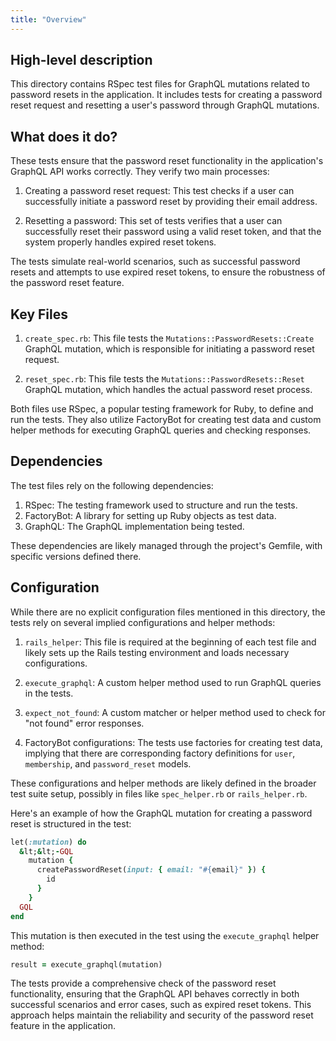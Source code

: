 ```yaml
---
title: "Overview"
---
```


## High-level description
This directory contains RSpec test files for GraphQL mutations related to password resets in the application. It includes tests for creating a password reset request and resetting a user's password through GraphQL mutations.

## What does it do?
These tests ensure that the password reset functionality in the application's GraphQL API works correctly. They verify two main processes:

1. Creating a password reset request: This test checks if a user can successfully initiate a password reset by providing their email address.

2. Resetting a password: This set of tests verifies that a user can successfully reset their password using a valid reset token, and that the system properly handles expired reset tokens.

The tests simulate real-world scenarios, such as successful password resets and attempts to use expired reset tokens, to ensure the robustness of the password reset feature.

## Key Files
1. `create_spec.rb`: This file tests the `Mutations::PasswordResets::Create` GraphQL mutation, which is responsible for initiating a password reset request.

2. `reset_spec.rb`: This file tests the `Mutations::PasswordResets::Reset` GraphQL mutation, which handles the actual password reset process.

Both files use RSpec, a popular testing framework for Ruby, to define and run the tests. They also utilize FactoryBot for creating test data and custom helper methods for executing GraphQL queries and checking responses.

## Dependencies
The test files rely on the following dependencies:

1. RSpec: The testing framework used to structure and run the tests.
2. FactoryBot: A library for setting up Ruby objects as test data.
3. GraphQL: The GraphQL implementation being tested.

These dependencies are likely managed through the project's Gemfile, with specific versions defined there.

## Configuration
While there are no explicit configuration files mentioned in this directory, the tests rely on several implied configurations and helper methods:

1. `rails_helper`: This file is required at the beginning of each test file and likely sets up the Rails testing environment and loads necessary configurations.

2. `execute_graphql`: A custom helper method used to run GraphQL queries in the tests.

3. `expect_not_found`: A custom matcher or helper method used to check for "not found" error responses.

4. FactoryBot configurations: The tests use factories for creating test data, implying that there are corresponding factory definitions for `user`, `membership`, and `password_reset` models.

These configurations and helper methods are likely defined in the broader test suite setup, possibly in files like `spec_helper.rb` or `rails_helper.rb`.

Here's an example of how the GraphQL mutation for creating a password reset is structured in the test:

```ruby
let(:mutation) do
  &lt;&lt;-GQL
    mutation {
      createPasswordReset(input: { email: "#{email}" }) {
        id
      }
    }
  GQL
end
```

This mutation is then executed in the test using the `execute_graphql` helper method:

```ruby
result = execute_graphql(mutation)
```

The tests provide a comprehensive check of the password reset functionality, ensuring that the GraphQL API behaves correctly in both successful scenarios and error cases, such as expired reset tokens. This approach helps maintain the reliability and security of the password reset feature in the application.